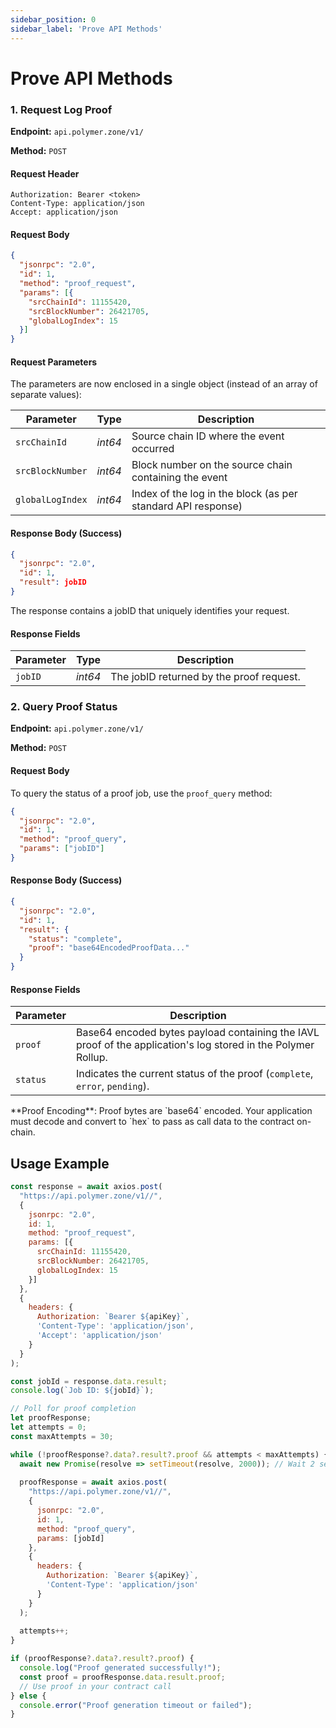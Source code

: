 ```yaml
---
sidebar_position: 0
sidebar_label: 'Prove API Methods'
---
```


# Prove API Methods


### 1. Request Log Proof

**Endpoint:** `api.polymer.zone/v1/`

**Method:** `POST`

#### Request Header

```http title="Headers"
Authorization: Bearer <token>
Content-Type: application/json
Accept: application/json
```

#### Request Body

```json title="Request Proof payload" {6-8}
{
  "jsonrpc": "2.0",
  "id": 1,
  "method": "proof_request",
  "params": [{
    "srcChainId": 11155420,
    "srcBlockNumber": 26421705,
    "globalLogIndex": 15
  }]
}
```

#### Request Parameters

The parameters are now enclosed in a single object (instead of an array of separate values):

| Parameter | Type | Description |
| --- | --- | --- |
| `srcChainId` | _int64_ | Source chain ID where the event occurred |
| `srcBlockNumber` | _int64_ | Block number on the source chain containing the event |
| `globalLogIndex` | _int64_ | Index of the log in the block (as per standard API response) |

#### Response Body (Success)

```json title="Success Response" {4}
{
  "jsonrpc": "2.0",
  "id": 1,
  "result": jobID
}
```

The response contains a jobID that uniquely identifies your request.

#### Response Fields

| Parameter | Type | Description |
| --- | --- | --- |
| `jobID` | _int64_ | The jobID returned by the proof request. |

### 2. Query Proof Status

**Endpoint:** `api.polymer.zone/v1/`

**Method:** `POST`

#### Request Body

To query the status of a proof job, use the `proof_query` method:

```json title="Query Proof Status"
{
  "jsonrpc": "2.0",
  "id": 1,
  "method": "proof_query",
  "params": ["jobID"]
}
```

#### Response Body (Success)

```json title="Complete Proof Response" {5-6}
{
  "jsonrpc": "2.0",
  "id": 1,
  "result": {
    "status": "complete",
    "proof": "base64EncodedProofData..."
  }
}
```

#### Response Fields

| Parameter | Description |
| -------------------------------- | --------------------------- |
| `proof` | Base64 encoded bytes payload containing the IAVL proof of the application's log stored in the Polymer Rollup. |
| `status` | Indicates the current status of the proof (`complete`, `error`, `pending`). |

<Admonition type="info">
**Proof Encoding**: Proof bytes are `base64` encoded. Your application must decode and convert to `hex` to pass as call data to the contract on-chain.
</Admonition>

## Usage Example

```javascript title="Complete API Flow" {2,6-10,15,34,38,39,43}
const response = await axios.post(
  "https://api.polymer.zone/v1//",
  {
    jsonrpc: "2.0",
    id: 1,
    method: "proof_request",
    params: [{
      srcChainId: 11155420,
      srcBlockNumber: 26421705,
      globalLogIndex: 15
    }]
  },
  {
    headers: {
      Authorization: `Bearer ${apiKey}`,
      'Content-Type': 'application/json',
      'Accept': 'application/json'
    }
  }
);

const jobId = response.data.result;
console.log(`Job ID: ${jobId}`);

// Poll for proof completion
let proofResponse;
let attempts = 0;
const maxAttempts = 30;

while (!proofResponse?.data?.result?.proof && attempts < maxAttempts) {
  await new Promise(resolve => setTimeout(resolve, 2000)); // Wait 2 seconds
  
  proofResponse = await axios.post(
    "https://api.polymer.zone/v1//",
    {
      jsonrpc: "2.0",
      id: 1,
      method: "proof_query",
      params: [jobId]
    },
    {
      headers: {
        Authorization: `Bearer ${apiKey}`,
        'Content-Type': 'application/json'
      }
    }
  );
  
  attempts++;
}

if (proofResponse?.data?.result?.proof) {
  console.log("Proof generated successfully!");
  const proof = proofResponse.data.result.proof;
  // Use proof in your contract call
} else {
  console.error("Proof generation timeout or failed");
}
```

